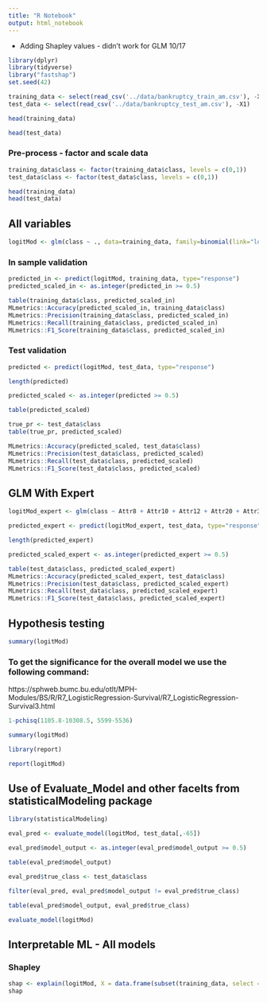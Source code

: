 ```yaml
---
title: "R Notebook"
output: html_notebook
---
```


- Adding Shapley values - didn't work for GLM 10/17

```r
library(dplyr)
library(tidyverse)
library("fastshap")
set.seed(42)
```


```r
training_data <- select(read_csv('../data/bankruptcy_train_am.csv'), -X1)
test_data <- select(read_csv('../data/bankruptcy_test_am.csv'), -X1)
```

```r
head(training_data)
```
```r
head(test_data)
```


### Pre-process - factor and scale data



```r
training_data$class <- factor(training_data$class, levels = c(0,1))
test_data$class <- factor(test_data$class, levels = c(0,1))
```


```r
head(training_data)
head(test_data)
```




## All variables
```r
logitMod <- glm(class ~ ., data=training_data, family=binomial(link="logit"))

```


### In sample validation

```r
predicted_in <- predict(logitMod, training_data, type="response")
predicted_scaled_in <- as.integer(predicted_in >= 0.5)
```


```r
table(training_data$class, predicted_scaled_in)
MLmetrics::Accuracy(predicted_scaled_in, training_data$class)
MLmetrics::Precision(training_data$class, predicted_scaled_in)
MLmetrics::Recall(training_data$class, predicted_scaled_in)
MLmetrics::F1_Score(training_data$class, predicted_scaled_in)
```

### Test validation
```r
predicted <- predict(logitMod, test_data, type="response")
```

```r
length(predicted)
```

```r
predicted_scaled <- as.integer(predicted >= 0.5)
```

```r
table(predicted_scaled)
```

```r
true_pr <- test_data$class
table(true_pr, predicted_scaled)

MLmetrics::Accuracy(predicted_scaled, test_data$class)
MLmetrics::Precision(test_data$class, predicted_scaled)
MLmetrics::Recall(test_data$class, predicted_scaled)
MLmetrics::F1_Score(test_data$class, predicted_scaled)
```





## GLM With Expert
```r
logitMod_expert <- glm(class ~ Attr8 + Attr10 + Attr12 + Attr20 + Attr33 + Attr40 + Attr42 + Attr46 + Attr49 + Attr59 + Attr63 + Attr64, data=training_data, family=binomial(link="logit"))
```

```r
predicted_expert <- predict(logitMod_expert, test_data, type="response")
```

```r
length(predicted_expert)
```

```r
predicted_scaled_expert <- as.integer(predicted_expert >= 0.5)
````


```r

table(test_data$class, predicted_scaled_expert)
MLmetrics::Accuracy(predicted_scaled_expert, test_data$class)
MLmetrics::Precision(test_data$class, predicted_scaled_expert)
MLmetrics::Recall(test_data$class, predicted_scaled_expert)
MLmetrics::F1_Score(test_data$class, predicted_scaled_expert)
```




## Hypothesis testing
```r
summary(logitMod)
```



### To get the significance for the overall model we use the following command:
https://sphweb.bumc.bu.edu/otlt/MPH-Modules/BS/R/R7_LogisticRegression-Survival/R7_LogisticRegression-Survival3.html

```r
1-pchisq(1105.8-10308.5, 5599-5536)
```

```r
summary(logitMod)
```


```r
library(report)
```

```r
report(logitMod)
```



## Use of Evaluate_Model and other facelts from statisticalModeling package
```r
library(statisticalModeling)
```


```r
eval_pred <- evaluate_model(logitMod, test_data[,-65])
```

```r
eval_pred$model_output <- as.integer(eval_pred$model_output >= 0.5)
```

```r
table(eval_pred$model_output)
```

```r
eval_pred$true_class <- test_data$class
```

```r
filter(eval_pred, eval_pred$model_output != eval_pred$true_class)
```
```r
table(eval_pred$model_output, eval_pred$true_class)
```

```r
evaluate_model(logitMod)
```




## Interpretable ML - All models
### Shapley

```r
shap <- explain(logitMod, X = data.frame(subset(training_data, select = -class)), nsim = 10, pred_wrapper = predict)
shap
```

